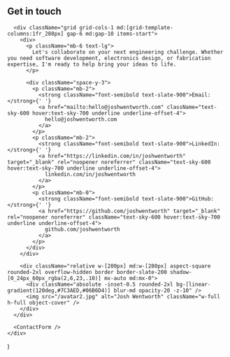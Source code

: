 
  <section className="relative">
    <div className="mx-auto max-w-[880px] px-4 sm:px-6 lg:px-10 py-16 sm:py-20 lg:py-24 pb-28 md:pb-40 relative z-10">
      <h2 className="text-3xl font-extrabold mb-6">Get in touch</h2>

      <div className="grid grid-cols-1 md:[grid-template-columns:1fr_280px] gap-6 md:gap-10 items-start">
        <div>
          <p className="mb-6 text-lg">
            Let's collaborate on your next engineering challenge. Whether you need software development, electronics design, or fabrication expertise, I'm ready to help bring your ideas to life.
          </p>

          <div className="space-y-3">
            <p className="mb-2">
              <strong className="font-semibold text-slate-900">Email:</strong>{' '}
              <a href="mailto:hello@joshwentworth.com" className="text-sky-600 hover:text-sky-700 underline underline-offset-4">
                hello@joshwentworth.com
              </a>
            </p>
            <p className="mb-2">
              <strong className="font-semibold text-slate-900">LinkedIn:</strong>{' '}
              <a href="https://linkedin.com/in/joshwentworth" target="_blank" rel="noopener noreferrer" className="text-sky-600 hover:text-sky-700 underline underline-offset-4">
                linkedin.com/in/joshwentworth
              </a>
            </p>
            <p className="mb-0">
              <strong className="font-semibold text-slate-900">GitHub:</strong>{' '}
              <a href="https://github.com/joshwentworth" target="_blank" rel="noopener noreferrer" className="text-sky-600 hover:text-sky-700 underline underline-offset-4">
                github.com/joshwentworth
              </a>
            </p>
          </div>
        </div>

        <div className="relative w-[200px] md:w-[280px] aspect-square rounded-2xl overflow-hidden border border-slate-200 shadow-[0_24px_60px_rgba(2,6,23,.10)] mx-auto md:mx-0">
          <div className="absolute -inset-0.5 rounded-2xl bg-[linear-gradient(120deg,#7C3AED,#06B6D4)] blur-md opacity-20 -z-10" />
          <img src="/avatar2.jpg" alt="Josh Wentworth" className="w-full h-full object-cover" />
        </div>
      </div>

      <ContactForm />
    </div>
  </section>
)

